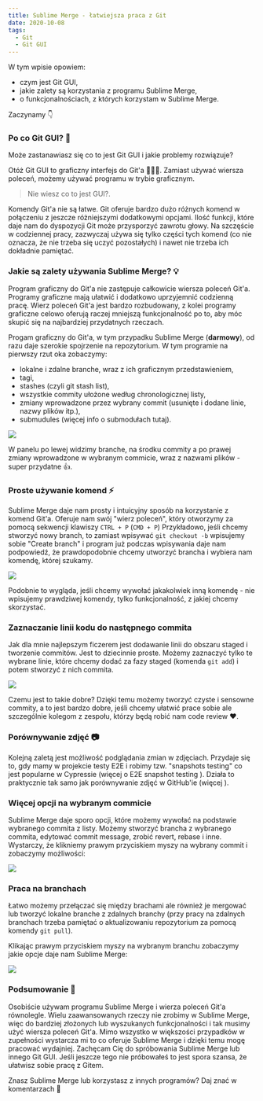 ```yaml
---
title: Sublime Merge - łatwiejsza praca z Git
date: 2020-10-08
tags:
  - Git
  - Git GUI
---
```



W tym wpisie opowiem:
- czym jest Git GUI,
- jakie zalety są korzystania z programu Sublime Merge,
- o funkcjonalnościach, z których korzystam w Sublime Merge.

Zaczynamy 👇

### Po co Git GUI? 🤔

Może zastanawiasz się co to jest Git GUI i jakie problemy rozwiązuje? 

Otóż Git GUI to graficzny interfejs do Git'a 🤷🏻‍♂️. Zamiast używać wiersza poleceń, możemy używać programu w trybie graficznym.

> Nie wiesz co to jest GUI?. <ExternalPostLink name="Link do Wikipedii" url="https://pl.wikipedia.org/wiki/Graficzny_interfejs_u%C5%BCytkownika"/>

Komendy Git'a nie są łatwe. Git oferuje bardzo dużo różnych komend w połączeniu z jeszcze różniejszymi dodatkowymi opcjami. Ilość funkcji, które daje nam do dyspozycji Git może przysporzyć zawrotu głowy. Na szczęście w codziennej pracy, zazwyczaj używa się tylko części tych komend (co nie oznacza, że nie trzeba się uczyć pozostałych) i nawet nie trzeba ich dokładnie pamiętać.

### Jakie są zalety używania Sublime Merge? 💡

Program graficzny do Git'a nie zastępuje całkowicie wiersza poleceń Git'a. Programy graficzne mają ułatwić i dodatkowo uprzyjemnić codzienną pracę. Wierz poleceń Git'a jest bardzo rozbudowany, z kolei programy graficzne celowo oferują raczej mniejszą funkcjonalność po to, aby móc skupić się na najbardziej przydatnych rzeczach.

Progam graficzny do Git'a, w tym przypadku Sublime Merge (**darmowy**), od razu daje szerokie spojrzenie na repozytorium. W tym programie na pierwszy rzut oka zobaczymy:
- lokalne i zdalne branche, wraz z ich graficznym przedstawieniem,
- tagi,
- stashes (czyli git stash list),
- wszystkie commity ułożone według chronologicznej listy,
- zmiany wprowadzone przez wybrany commit (usunięte i dodane linie, nazwy plików itp.),
- submudules (więcej info o submodułach tutaj).

<Image src="./sublime-merge-overview.png"/>

W panelu po lewej widzimy branche, na środku commity a po prawej zmiany wprowadzone w wybranym commicie, wraz z nazwami plików - super przydatne 👍.

### Proste używanie komend ⚡️

Sublime Merge daje nam prosty i intuicyjny sposób na korzystanie z komend Git'a. Oferuje nam swój "wierz poleceń", który otworzymy za pomocą sekwencji klawiszy `CTRL + P` (`CMD + P`) Przykładowo, jeśli chcemy stworzyć nowy branch, to zamiast wpisywać `git checkout -b` wpisujemy sobie "Create branch" i program już podczas wpisywania daje nam podpowiedź, że prawdopodobnie chcemy utworzyć brancha i wybiera nam komendę, której szukamy.

<Image src="./sublime-merge-branch-hint.png"/>

Podobnie to wygląda, jeśli chcemy wywołać jakakolwiek inną komendę - nie wpisujemy prawdziwej komendy, tylko funkcjonalność, z jakiej chcemy skorzystać. 

### Zaznaczanie linii kodu do następnego commita 

Jak dla mnie najlepszym ficzerem jest dodawanie linii do obszaru staged i tworzenie commitów. Jest to dziecinnie proste. Możemy zaznaczyć tylko te wybrane linie, które chcemy dodać za fazy staged (komenda `git add`) i potem stworzyć z nich commita.

<Image src="./sublime-merge-commits.png"/>

Czemu jest to takie dobre? Dzięki temu możemy tworzyć czyste i sensowne commity, a to jest bardzo dobre, jeśli chcemy ułatwić prace sobie ale szczególnie kolegom z zespołu, którzy będą robić nam code review ❤️.

### Porównywanie zdjęć 📷

Kolejną zaletą jest możliwość podglądania zmian w zdjęciach. Przydaje się to, gdy mamy w projekcie testy E2E i robimy tzw. "snapshots testing" co jest popularne w Cypressie (więcej o E2E snapshot testing <ExternalPostLink name="tutaj" url="https://www.cypress.io/blog/2018/01/16/end-to-end-snapshot-testing/"/>). Działa to praktycznie tak samo jak porównywanie zdjęć w GitHub'ie (więcej <ExternalPostLink name="tutaj" url="https://docs.github.com/en/free-pro-team@latest/github/managing-files-in-a-repository/rendering-and-diffing-images"/>).

### Więcej opcji na wybranym commicie

Sublime Merge daje sporo opcji, które możemy wywołać na podstawie wybranego commita z listy. Możemy stworzyć brancha z wybranego commita, edytować commit message, zrobić revert, rebase i inne. Wystarczy, że klikniemy prawym przyciskiem myszy na wybrany commit i zobaczymy możliwości:

<Image src="./sublime-merge-commit-details.png"/>

### Praca na branchach

Łatwo możemy przełączać się między brachami ale również je mergować lub tworzyć lokalne branche z zdalnych branchy (przy pracy na zdalnych branchach trzeba pamiętać o aktualizowaniu repozytorium za pomocą komendy `git pull`).

Klikając prawym przyciskiem myszy na wybranym branchu zobaczymy jakie opcje daje nam Sublime Merge:

<Image src="./sublime-merge-branching.png"/>

### Podsumowanie 📝

Osobiście używam programu Sublime Merge i wierza poleceń Git'a równolegle. Wielu zaawansowanych rzeczy nie zrobimy w Sublime Merge, więc do bardziej złożonych lub wyszukanych funkcjonalności i tak musimy użyć wiersza poleceń Git'a. Mimo wszystko w większości przypadków w zupełności wystarcza mi to co oferuje Sublime Merge i dzięki temu mogę pracować wydajniej. Zachęcam Cię do spróbowania Sublime Merge lub innego Git GUI. Jeśli jeszcze tego nie próbowałeś to jest spora szansa, że ułatwisz sobie pracę z Gitem.

Znasz Sublime Merge lub korzystasz z innych programów? Daj znać w komentarzach 🙂